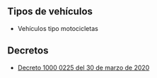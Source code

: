 ## Tipos de vehículos

- Vehículos tipo motocicletas

## Decretos

- [Decreto 1000 0225 del 30 de marzo de 2020](/ibague/decreto-1000-0225-del-30-de-marzo-de-2020.pdf)
